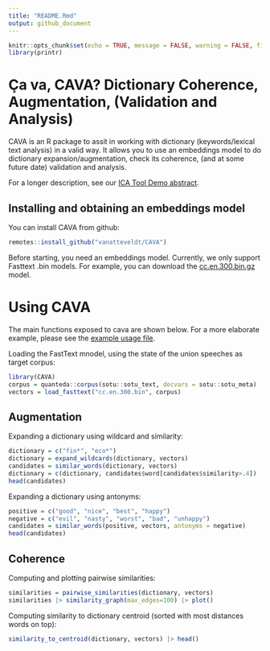 ```yaml
---
title: "README.Rmd"
output: github_document
---
```


```r
knitr::opts_chunk$set(echo = TRUE, message = FALSE, warning = FALSE, fig.path = "img/README_")
library(printr)
```

# Ça va, CAVA? Dictionary Coherence, Augmentation, (Validation and Analysis)

CAVA is an R package to assit in working with dictionary (keywords/lexical text analysis) in a valid way.
It allows you to use an embeddings model to do dictionary expansion/augmentation, check its coherence, (and at some future date) validation and analysis.

For a longer description, see our [ICA Tool Demo abstract](CAVA_ICA_abstract.pdf).

## Installing and obtaining an embeddings model

You can install CAVA from github:

```r
remotes::install_github("vanatteveldt/CAVA")
```

Before starting, you need an embeddings model. Currently, we only support Fasttext .bin models. 
For example, you can download the [cc.en.300.bin.gz](https://dl.fbaipublicfiles.com/fasttext/vectors-crawl/cc.en.300.bin.gz) model.


# Using CAVA

The main functions exposed to cava are shown below. 
For a more elaborate example, please see the [example usage file](usage.md).

Loading the FastText mnodel, using the state of the union speeches as target corpus:

```r
library(CAVA)
corpus = quanteda::corpus(sotu::sotu_text, docvars = sotu::sotu_meta)
vectors = load_fasttext("cc.en.300.bin", corpus)
```

## Augmentation

Expanding a dictionary using wildcard and similarity:

```r
dictionary = c("fin*", "eco*")
dictionary = expand_wildcards(dictionary, vectors)
candidates = similar_words(dictionary, vectors)
dictionary = c(dictionary, candidates$word[candidates$similarity>.4])
head(candidates)
```

Expanding a dictionary using antonyms:

```r
positive = c("good", "nice", "best", "happy")
negative = c("evil", "nasty", "worst", "bad", "unhappy")
candidates = similar_words(positive, vectors, antonyms = negative)
head(candidates)
```

## Coherence

Computing and plotting pairwise similarities:

```r
similarities = pairwise_similarities(dictionary, vectors)
similarities |> similarity_graph(max_edges=100) |> plot()
```

Computing similarity to dictionary centroid (sorted with most distances words on top):

```r
similarity_to_centroid(dictionary, vectors) |> head()
```

